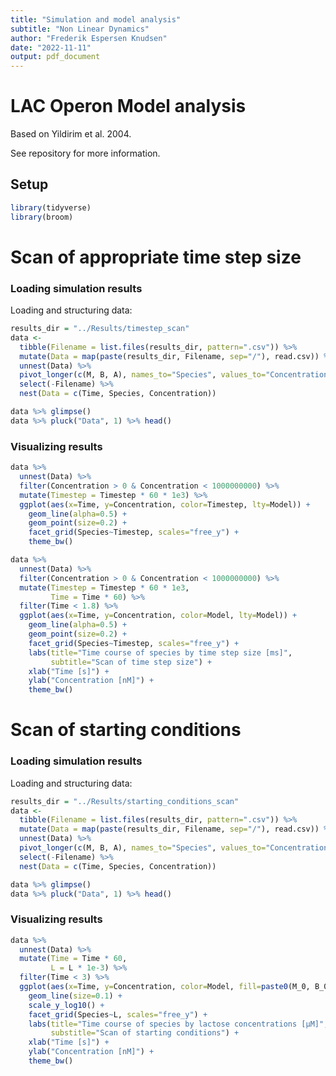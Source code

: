 ```yaml
---
title: "Simulation and model analysis"
subtitle: "Non Linear Dynamics"
author: "Frederik Espersen Knudsen"
date: "2022-11-11"
output: pdf_document
---
```


# LAC Operon Model analysis
Based on Yildirim et al. 2004.  

See repository for more information.  

## Setup

```r
library(tidyverse)
library(broom)
```
  
\newpage  
# Scan of appropriate time step size
### Loading simulation results
Loading and structuring data:
```r
results_dir = "../Results/timestep_scan"
data <-
  tibble(Filename = list.files(results_dir, pattern=".csv")) %>%
  mutate(Data = map(paste(results_dir, Filename, sep="/"), read.csv)) %>%
  unnest(Data) %>%
  pivot_longer(c(M, B, A), names_to="Species", values_to="Concentration") %>%
  select(-Filename) %>%
  nest(Data = c(Time, Species, Concentration))

data %>% glimpse()
data %>% pluck("Data", 1) %>% head()
```
  
###  Visualizing results
```r
data %>%
  unnest(Data) %>% 
  filter(Concentration > 0 & Concentration < 1000000000) %>%
  mutate(Timestep = Timestep * 60 * 1e3) %>%
  ggplot(aes(x=Time, y=Concentration, color=Timestep, lty=Model)) +
    geom_line(alpha=0.5) +
    geom_point(size=0.2) +
    facet_grid(Species~Timestep, scales="free_y") +
    theme_bw()

data %>%
  unnest(Data) %>% 
  filter(Concentration > 0 & Concentration < 1000000000) %>%
  mutate(Timestep = Timestep * 60 * 1e3,
         Time = Time * 60) %>%
  filter(Time < 1.8) %>%
  ggplot(aes(x=Time, y=Concentration, color=Model, lty=Model)) +
    geom_line(alpha=0.5) +
    geom_point(size=0.2) +
    facet_grid(Species~Timestep, scales="free_y") +
    labs(title="Time course of species by time step size [ms]",
         subtitle="Scan of time step size") +
    xlab("Time [s]") +
    ylab("Concentration [nM]") +
    theme_bw()
```

 
\newpage  
# Scan of starting conditions
  
### Loading simulation results
Loading and structuring data:
```r
results_dir = "../Results/starting_conditions_scan"
data <- 
  tibble(Filename = list.files(results_dir, pattern=".csv")) %>%
  mutate(Data = map(paste(results_dir, Filename, sep="/"), read.csv)) %>%
  unnest(Data) %>%
  pivot_longer(c(M, B, A), names_to="Species", values_to="Concentration") %>%
  select(-Filename) %>%
  nest(Data = c(Time, Species, Concentration))

data %>% glimpse()
data %>% pluck("Data", 1) %>% head()
```
  
### Visualizing results
```r
data %>%
  unnest(Data) %>%
  mutate(Time = Time * 60,
         L = L * 1e-3) %>%
  filter(Time < 3) %>%
  ggplot(aes(x=Time, y=Concentration, color=Model, fill=paste0(M_0, B_0, A_0))) +
    geom_line(size=0.1) +
    scale_y_log10() +
    facet_grid(Species~L, scales="free_y") +
    labs(title="Time course of species by lactose concentrations [µM]",
         substitle="Scan of starting conditions") +
    xlab("Time [s]") +
    ylab("Concentration [nM]") +
    theme_bw()
```

